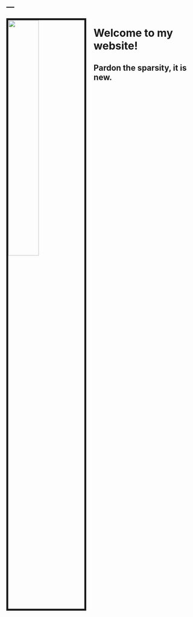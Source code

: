 ---
---

<img src="images/AndrewHFarkasArch_inv.JPG" style="width:40%; border:5px solid; margin-right: 20px" align="left">

# Welcome to my website! 

## Pardon the sparsity, it is new.

